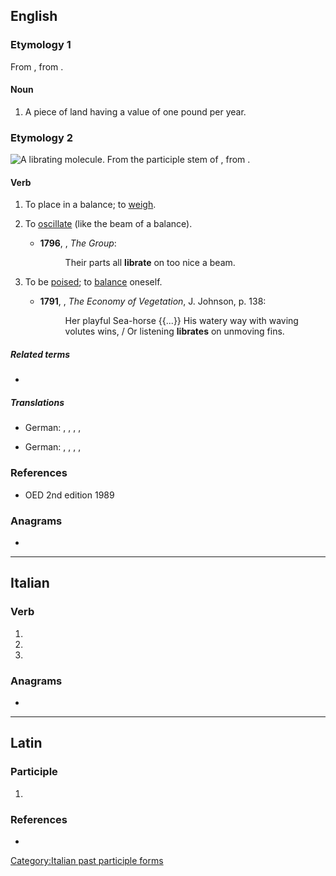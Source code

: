==English==

===Etymology 1===
From {{der|en|la-med|lībrāta}}, from {{der|en|la|lībra||pound}}.

====Noun====
{{en-noun}}

# {{lb|en|now|historical}} A piece of land having a value of one pound per year.

===Etymology 2===
[[File:Libration.gif|thumb|A '''librating''' molecule.]]
From the participle stem of {{der|en|la|lībrāre}}, from {{m|la|lībra||a balance}}.

====Verb====
{{en-verb}}

# {{lb|en|obsolete|transitive}} To place in a balance; to [[weigh]].
# {{lb|en|intransitive}} To [[oscillate]] (like the beam of a balance).
#* '''1796''', {{w|William Cliffton}}, ''The Group'':
#*: Their parts all '''librate''' on too nice a beam.
# {{lb|en|intransitive}} To be [[poised]]; to [[balance]] oneself.
#* '''1791''', {{w|Erasmus Darwin}}, ''The Economy of Vegetation'', J. Johnson, p. 138:
#*:Her playful Sea-horse {{...}} His watery way with waving volutes wins, / Or listening '''librates''' on unmoving fins.

=====Related terms=====
* {{l|en|libration}}

=====Translations=====
{{trans-top|to oscillate}}
* German: {{t|de|ausschwingen}}, {{t+|de|pendeln}}, {{t|de|ins Gleichgewicht bringen}}, {{t+|de|einschwingen}}, {{t+|de|oszillieren}}
{{trans-bottom}}

{{trans-top|to be poised, to balance}}
* German: {{t+|de|balancieren}}, {{t+|de|ausgleichen}}, {{t+|de|glattstellen}}, {{t+|de|verharren}}, {{t+|de|schweben}}
{{trans-bottom}}

===References===
* OED 2nd edition 1989

===Anagrams===
* {{anagrams|en|a=abeilrt|altbier|betrail|tablier|triable|trilabe}}

----

==Italian==

===Verb===
{{head|it|verb form}}

# {{inflection of|it|librarsi||2|p|pres|indc}}
# {{inflection of|it|librarsi||2|p|impr}}
# {{feminine plural of|it|librato}}

===Anagrams===
* {{anagrams|it|a=abeilrt|blateri|libertà|retabli|ribalte|tribale}}

[[Category:Italian past participle forms]]

----

==Latin==

===Participle===
{{la-part-form|lībrāte}}

# {{inflection of|la|lībrātus||voc|m|s}}

===References===
* {{R:L&S}}